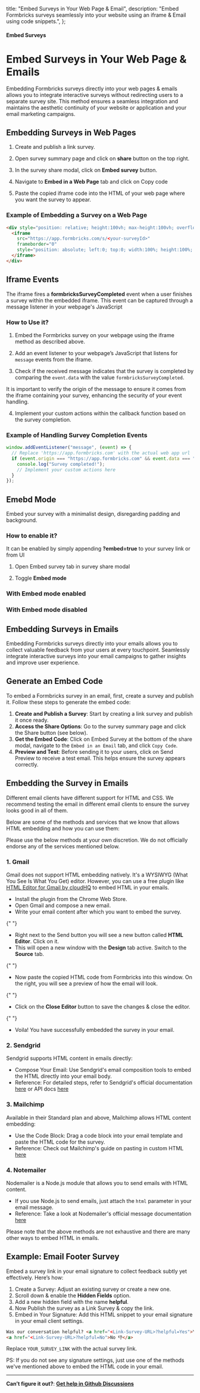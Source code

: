 

  title: "Embed Surveys in Your Web Page & Email",
  description:
    "Embed Formbricks surveys seamlessly into your website using an iframe & Email using code snippets.",
};

#### Embed Surveys

# Embed Surveys in Your Web Page & Emails

Embedding Formbricks surveys directly into your web pages & emails allows you to integrate interactive surveys without redirecting users to a separate survey site. This method ensures a seamless integration and maintains the aesthetic continuity of your website or application and your email marketing campaigns.

## Embedding Surveys in Web Pages

<TellaVideo tellaVideoIdentifier="clvavyy2f00000fjr0mple922" />

1. Create and publish a link survey.

2. Open survey summary page and click on **share** button on the top right.

3. In the survey share modal, click on **Embed survey** button.

4. Navigate to **Embed in a Web Page** tab and click on Copy code

5. Paste the copied iframe code into the HTML of your web page where you want the survey to appear.

### Example of Embedding a Survey on a Web Page

<Col>
<CodeGroup title="Example Embedding Code">

```html
<div style="position: relative; height:100vh; max-height:100vh; overflow:auto;">
  <iframe
    src="https://app.formbricks.com/s/<your-surveyId>"
    frameborder="0"
    style="position: absolute; left:0; top:0; width:100%; height:100%; border:0;">
  </iframe>
</div>
```

</CodeGroup>
</Col>

## Iframe Events

The iframe fires a **formbricksSurveyCompleted** event when a user finishes a survey within the embedded iframe. This event can be captured through a message listener in your webpage's JavaScript

### How to Use it?

1. Embed the Formbricks survey on your webpage using the iframe method as described above.

2. Add an event listener to your webpage’s JavaScript that listens for `message` events from the iframe.

3. Check if the received message indicates that the survey is completed by comparing the `event.data` with the value `formbricksSurveyCompleted`.

<Note>
  It is important to verify the origin of the message to ensure it comes from the iframe containing your survey, enhancing the security of your event handling.
</Note>

4. Implement your custom actions within the callback function based on the survey completion.

### Example of Handling Survey Completion Events

<Col>
<CodeGroup title="Example Code for Event Listener">

```javascript
window.addEventListener("message", (event) => {
  // Replace 'https://app.formbricks.com' with the actual web app url
  if (event.origin === "https://app.formbricks.com" && event.data === "formbricksSurveyCompleted") {
    console.log("Survey completed!");
    // Implement your custom actions here
  }
});
```

</CodeGroup>
</Col>

## Emebd Mode

Embed your survey with a minimalist design, disregarding padding and background.

### How to enable it?

It can be enabled by simply appending **?embed=true** to your survey link or from UI

1. Open Embed survey tab in survey share modal

2. Toggle **Embed mode**

<MdxImage
  src={EmbedModeToggle}
  alt="Toggle embed mode"
  quality="100"
  className="max-w-full rounded-lg sm:max-w-3xl"
/>

### With Embed mode enabled

<MdxImage
  src={EmbedModeEnabled}
  alt="Toggle embed mode"
  quality="100"
  className="max-w-full rounded-lg sm:max-w-3xl"
/>

### With Embed mode disabled

<MdxImage
  src={EmbedModeDisabled}
  alt="Toggle embed mode"
  quality="100"
  className="max-w-full rounded-lg sm:max-w-3xl"
/>

## Embedding Surveys in Emails

Embedding Formbricks surveys directly into your emails allows you to collect valuable feedback from your users at every touchpoint. Seamlessly integrate interactive surveys into your email campaigns to gather insights and improve user experience.

## Generate an Embed Code

To embed a Formbricks survey in an email, first, create a survey and publish it. Follow these steps to generate the embed code:

1. **Create and Publish a Survey**: Start by creating a link survey and publish it once ready.
2. **Access the Share Options**: Go to the survey summary page and click the Share button (see below).
3. **Get the Embed Code**: Click on Embed Survey at the bottom of the share modal, navigate to the `Embed in an Email` tab, and click `Copy Code`.
4. **Preview and Test**: Before sending it to your users, click on Send Preview to receive a test email. This helps ensure the survey appears correctly.

<TellaVideo tellaVideoIdentifier="clvex3puw05oi0gl4bp1qgc3s" />

## Embedding the Survey in Emails

Different email clients have different support for HTML and CSS. We recommend testing the email in different email clients to ensure the survey looks good in all of them.

Below are some of the methods and services that we know that allows HTML embedding and how you can use them:

<Note>
  Please use the below methods at your own discretion. We do not officially endorse any of the services mentioned below.
</Note>

### 1. Gmail

Gmail does not support HTML embedding natively. It's a WYSIWYG (What You See Is What You Get) editor. However, you can use a free plugin like [HTML Editor for Gmail by cloudHQ](https://chromewebstore.google.com/detail/free-html-editor-for-gmai/ioinaaeeacahcmbgfmeaaofhfkijpdeb) to embed HTML in your emails.

- Install the plugin from the Chrome Web Store.
- Open Gmail and compose a new email.
- Write your email content after which you want to embed the survey.

{" "}

<MdxImage
  src={EmailContentWithoutSurvey}
  alt="Choose a link survey template"
  quality="100"
  className="max-w-full rounded-lg sm:max-w-3xl"
/>

- Right next to the Send button you will see a new button called **HTML Editor**. Click on it.
- This will open a new window with the **Design** tab active. Switch to the **Source** tab.

{" "}

<MdxImage
  src={PluginSourceTab}
  alt="Choose a link survey template"
  quality="100"
  className="max-w-full rounded-lg sm:max-w-3xl"
/>

- Now paste the copied HTML code from Formbricks into this window. On the right, you will see a preview of how the email will look.

{" "}

<MdxImage
  src={PluginAddSurvey}
  alt="Choose a link survey template"
  quality="100"
  className="max-w-full rounded-lg sm:max-w-3xl"
/>

- Click on the **Close Editor** button to save the changes & close the editor.

{" "}

<MdxImage
  src={EmailContentWithSurvey}
  alt="Choose a link survey template"
  quality="100"
  className="max-w-full rounded-lg sm:max-w-3xl"
/>

- Voila! You have successfully embedded the survey in your email.

### 2. Sendgrid

Sendgrid supports HTML content in emails directly:

- Compose Your Email: Use Sendgrid's email composition tools to embed the HTML directly into your email body.
- Reference: For detailed steps, refer to Sendgrid's official documentation [here](https://sendgrid.com/en-us/solutions/email-marketing/email-design) or API docs [here](https://sendgrid.com/docs/for-developers/sending-email/api-getting-started/)

### 3. Mailchimp

Available in their Standard plan and above, Mailchimp allows HTML content embedding:

- Use the Code Block: Drag a code block into your email template and paste the HTML code for the survey.
- Reference: Check out Mailchimp's guide on pasting in custom HTML [here](https://mailchimp.com/help/paste-in-html-to-create-an-email/)

### 4. Notemailer

Nodemailer is a Node.js module that allows you to send emails with HTML content.

- If you use Node.js to send emails, just attach the `html` parameter in your email message.
- Reference: Take a look at Nodemailer's official message documentation [here](https://nodemailer.com/message/)

<Note>
  Please note that the above methods are not exhaustive and there are many other ways to embed HTML in emails.
</Note>

## Example: Email Footer Survey

Embed a survey link in your email signature to collect feedback subtly yet effectively. Here’s how:

<MdxImage
  src={JoSignature}
  alt="Choose a link survey template"
  quality="100"
  className="max-w-full rounded-lg sm:max-w-3xl"
/>

1. Create a Survey: Adjust an existing survey or create a new one.
2. Scroll down & enable the **Hidden Fields** option.
3. Add a new hidden field with the name **helpful**.
4. Now Publish the survey as a Link Survey & copy the link.
5. Embed in Your Signature: Add this HTML snippet to your email signature in your email client settings.

<Col>
<CodeGroup title="Embed this in your Email">

```html
Was our conversation helpful? <a href="<Link-Survey-URL>?helpful=Yes">Yes 👍</a> |
<a href="<Link-Survey-URL>?helpful=No">No 👎</a>
```

</CodeGroup>
</Col>

Replace `YOUR_SURVEY_LINK` with the actual survey link.

PS: If you do not see any signature settings, just use one of the methods we've mentioned above to embed the HTML code in your email.

---

**Can’t figure it out?**: **[Get help in Github Discussions](https://github.com/formbricks/formbricks/discussions)**

